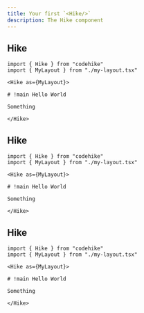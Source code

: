 ```yaml
---
title: Your first `<Hike/>`
description: The Hike component
---
```


## Hike

```mdx
import { Hike } from "codehike"
import { MyLayout } from "./my-layout.tsx"

<Hike as={MyLayout}>

# !main Hello World

Something

</Hike>
```

## Hike

```mdx
import { Hike } from "codehike"
import { MyLayout } from "./my-layout.tsx"

<Hike as={MyLayout}>

# !main Hello World

Something

</Hike>
```

## Hike

```mdx
import { Hike } from "codehike"
import { MyLayout } from "./my-layout.tsx"

<Hike as={MyLayout}>

# !main Hello World

Something

</Hike>
```
